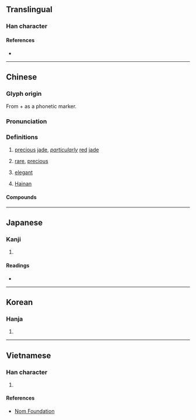 {{also|琼}}
{{character info/new}}
{{character info|0x2F932}}
==Translingual==

===Han character===
{{Han char|rn=96|rad=玉|as=15|sn=18|four=17147|canj=MGNBE|ids=⿰𤣩敻(HT),⿰𤣩夐(GJKV)}}

====References====
* {{Han ref|kx=0744.360|dkj=21328|dj=1153.160|hdz=21143.060|uh=74CA|ud=29898|bh=C3A3|bd=50083}}

----

==Chinese==
{{zh-forms|s=琼}}

===Glyph origin===
{{Han etym}}
From {{m|zh|𤣩||[[side]]-[[jade]]}} + {{m|zh|敻||[[distant]]}} as a phonetic marker.

===Pronunciation===
{{zh-pron
|m=qióng
|m-s=
|c=king4
|c-t=
|g=
|h=pfs=
|j=
|mb=gěng
|md=
|mn=khêng/khiông
|mn_note=khêng - literary; khiông - vernacular
|mn-t=kuang5/kuêng5
|mn-t_note=kuang5 - Shantou, Chaozhou; kuêng5 - Jieyang, Chaoyang
|w=3jjion
|x=
|mc=y
|oc=y
|cat=n
}}

===Definitions===
{{zh-hanzi}}

# [[precious]] [[jade]], ''[[particularly]]'' [[red]] [[jade]]
# {{lb|zh|figurative}} [[rare]], [[precious]]
# {{lb|zh|figurative}} [[elegant]]
# {{lb|zh|abbreviation}} [[Hainan]]
#: {{zh-x|入瓊|to come to '''Hainan'''}}

====Compounds====
{{zh-der|瓊斯|布瓊布拉|仙山瓊閣|幼學瓊林|投木報瓊|投瓊|曲瓊|玉佩瓊琚|玉液瓊漿|瑤林瓊樹|瑤臺瓊室|瓊劇|瓊堆玉砌|瓊姿|瓊山|瓊崖海棠|瓊州島|瓊州|瓊州海峽|瓊廚金穴|瓊懷|瓊林|瓊林宴|瓊林玉樹|瓊林玉質|瓊林苑|瓊枝玉樹|瓊枝玉葉|瓊樓玉宇|瓊漿|瓊漿玉液|瓊漿金液|瓊琚|瓊瑤|瓊瑤樓閣|瓊瑰|瓊筵|瓊脂|瓊臺玉宇|瓊臺玉閣|瓊英|瓊華島|瓊葩|瓊軒|瓊閨繡閣|瓊音|瓊麻|碎瓊亂玉}}

----

==Japanese==

===Kanji===
{{ja-kanji|grade=|rs=玉15}}

# {{defn|lang=ja|sort=玉15}}

====Readings====
* {{ja-readings|goon=ぎょう|kanon=けい|kun=たま,に}}

----

==Korean==

===Hanja===
{{ko-hanja|hangeul=경|eumhun=|rv=gyeong|mr=kyŏng|y=kyeng}}

# {{defn|lang=ko|sort=玉15}}

----

==Vietnamese==

===Han character===
{{vi-hantu|[[quỳnh]], [[quạnh]], [[quầng]], [[quýnh]], [[quành]], [[quềnh]], [[lương]]|rs=玉15}}

# {{defn|lang=vi|sort=玉15}}

====References====
* [http://nomfoundation.org/common/nom_details.php?codepoint=74ca Nom Foundation]
